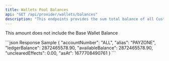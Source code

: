 ---
title: Wallets Pool Balances
api: "GET /api/provider/wallets/balances"
description: "This endpoints provides the sum total balance of all Customer wallets balance."
---

<Tip>This amount does not include the Base Wallet Balance</Tip>

<ResponseExample>
```json Response Sample
{
    "accountNumber": "ALL",
    "alias": "PAYZONE",
    "ledgerBalance": 2872465578.90,
    "availableBalance": 2872465578.90,
    "unclearedEffects": 0.00,
    "asAt": 1677708490761
}
```
</ResponseExample>
